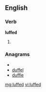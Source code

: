 ==English==

===Verb===
'''luffed'''

# {{past of|[[luff]]}}

===Anagrams===
* {{alphagram|defflu}}
* [[duffel#English|duffel]]
* [[duffle#English|duffle]]

[[mg:luffed]]
[[vi:luffed]]
